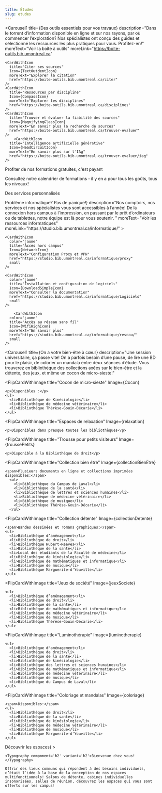 ```yaml
---
title: Études
slug: etudes
---
```




<SuperHero
  title="On inspire la réussite"
  imageName='etudes'
/>

<Section>

  <Carousel1 
    title={<Typography component="h2" variant="h2Carousel">Des outils essentiels pour vos travaux</Typography>}
    description="Dans le torrent d’information disponible en ligne et sur nos rayons, par où commencer l’exploration? Nos spécialistes ont conçu des guides et sélectionné les ressources les plus pratiques pour vous. Profitez-en!"
    moreText="Voir la boîte à outils"
    moreLink="https://boite-outils.bib.umontreal.ca"
  >
    <CardWithIcon
      title="Citer ses sources"
      Icon={TextOutdentIcon}
      moreText="Explorer la citation"
      href="https://boite-outils.bib.umontreal.ca/citer"
    />
    <CardWithIcon
      title="Ressources par discipline"
      Icon={CompassIcon}
      moreText="Explorer les disciplines"
      href="https://boite-outils.bib.umontreal.ca/disciplines"
    />
    <CardWithIcon
      title="Trouver et évaluer la fiabilité des sources"
      Icon={MagnifyingGlassIcon}
      moreText="En savoir plus la recherche de sources"
      href="https://boite-outils.bib.umontreal.ca/trouver-evaluer"
    />
        <CardWithIcon
      title="Intelligence artificielle générative"
      Icon={HeadCircuitIcon}
      moreText="En savoir plus sur l'IAg"
      href="https://boite-outils.bib.umontreal.ca/trouver-evaluer/iag"
    />
  </Carousel1>

</Section>

<Section bg="bleu100">

<Typography component="h2" variant="display2">Profiter de nos formations gratuites, c'est payant</Typography>

  Consultez notre calendrier de formations - il y en a pour tous les goûts, tous les niveaux!

  <ListeFormations moreText="Toutes nos formations" moreLink="https://calendrier.bib.umontreal.ca/calendar?cid=7690&t=m&d=0000-00-00&cal=7690&inc=0" />

</Section>

<Section bg='vertFonce'>

  <Typography component="h2" variant="display2"> Des services personnalisés</Typography>


  <RichList bg="vertFonce">
    <RichListItemWithLink 
      title="Accueil en bibliothèque"
      description="Notre équipe est présente en bibliothèques pour répondre à vos questions sur place - passez nous voir au comptoir!"
      href="../nous-joindre#bibliotheques-et-points-de-service"
      color="vertFonce"
    />
    <RichListItemWithLink 
      title="Clavardage"
      description="Même à distance, notre équipe n'est qu'à un clic! Nous sommes là pour répondre à vos questions, vous aider à repérer un document, ou vous guider dans l’utilisation de nos ressources, de nos logiciels. Besoin de soutien informatique à distance? C’est aussi par ici!."
      href="../nous-joindre/clavarder"
      color="vertFonce"
    />
    <RichListItemWithLink 
      title="Rendez-vous avec nos spécialistes"
      description="Nous proposons du soutien individuel pour trouver et utiliser de l’information et en informatique. Découvrez ou approfondissez les notions à votre rythme avec un membre de notre équipe. "
      href="../nous-joindre/notre-equipe"
      color="vertFonce"
    />
    <RichListItemWithLink 
      title="Services pour les cycles supérieurs"
      description="Jumelage avec un ou une bibliothécaire, dépôt dans Papyrus, mise en page de votre thèse ou mémoire, matinées de rédaction… nous sommes là pour vous accompagner tout au long de votre parcours aux cycles supérieurs, de la recherche à la publication. "
      href="../recherche"
      color="vertFonce"
    />
    <RichListItemWithLink 
      title="Service Accessibilité"
      description="L’accès à la documentation dont vous avez besoin est notre priorité. Tout au long de votre parcours universitaire, nous chercherons ou produirons pour vous des formats accessibles, en plus de vous offrir des équipements et des logiciels adaptés. "
      href="../service-accessibilite"
      color="vertFonce"
    />
  </RichList>

</Section>

<Section>
  <Carousel1
    title={<Typography component="h2" variant="h2Carousel">Problème informatique? Pas de panique!</Typography>}
    description="Nos comptoirs, nos services et nos spécialistes vous sont accessibles à l’année! De la connexion hors campus à l’impression, en passant par le prêt d’ordinateurs ou de tablettes, notre équipe est là pour vous soutenir. "
    moreText="Voir les ressources informatiques"
    moreLink="https://studio.bib.umontreal.ca/informatique/"
  >

  <CardWithIcon
      color="jaune"
      title="Accès à distance aux logiciels"
      Icon={PlugsIcon}
      moreText="En savoir plus"
      href="https://studio.bib.umontreal.ca/informatique/connexion-distance"
      small
    />

    <CardWithIcon
      color="jaune"
      title="Accès hors campus"
      Icon={NetworkIcon}
      moreText="Configuration Proxy et VPN"
      href="https://studio.bib.umontreal.ca/informatique/proxy"
      small
    />

    <CardWithIcon
      color="jaune"
      title="Installation et configuration de logiciels"
      Icon={DownloadSimpleIcon}
      moreText="Consulter la documentation"
      href="https://studio.bib.umontreal.ca/informatique/Logiciels"
      small
    />

        <CardWithIcon
      color="jaune"
      title="Accès au réseau sans fil"
      Icon={WifiHighIcon}
      moreText="En savoir plus"
      href="https://studio.bib.umontreal.ca/informatique/reseau/"
      small
    />
    
  </Carousel1>

</Section>

<Section bg="bleu100">

  <Carousel1
    title={<Typography component="h2" variant="h2Carousel" id="bien-etre">On a votre bien-être à cœur</Typography>}
    description="Une session universitaire, ça passe vite! On a parfois besoin d’une pause, de lire une BD pour le plaisir, de colorier un mandala entre deux séances d’étude. Vous trouverez en bibliothèque des collections axées sur le bien-être et la détente, des jeux, et même un cocon de micro-sieste!"
  >
  
  <FlipCardWithImage
    title="Cocon de micro-sieste"
    Image={Cocon}
  >
    <p>Disponibles :</p>
    <ul>
      <li>Bibliothèque de Kinésiologie</li> 
      <li>Bibliothèque de médecine vétérinaire</li>
      <li>Bibliothèque Thérèse-Gouin-Décarie</li>
    </ul>
  </FlipCardWithImage>

  <FlipCardWithImage
    title="Espaces de relaxation"
    Image={relaxation}
  >
    <p>Disponibles dans presque toutes les bibliothèques</p>
  </FlipCardWithImage>

  <FlipCardWithImage
    title="Trousse pour petits visiteurs"
    Image={troussePetits}
   >
    <p>Disponible à la Bibliothèque de droit</p>
  </FlipCardWithImage>

  <FlipCardWithImage
    title="Collection bien être"
    Image={collectionBienEtre}
  >
    <span>Plusieurs documents en ligne et collections imprimées disponibles:</span>
      <ul>
        <li>Bibliothèque du Campus de Laval</li>
        <li>Bibliothèque de la santé</li>
        <li>Bibliothèque de lettres et sciences humaines</li>
        <li>Bibliothèque de médecine vétérinaire</li>
        <li>Bibliothèque de musique</li>
        <li>Bibliothèque Thérèse-Gouin-Décarie</li>
      </ul>
  </FlipCardWithImage>

  <FlipCardWithImage
    title="Collection détente"
    Image={collectionDetente}
  >
    <span>Bandes dessinées et romans graphiques:</span>
    <ul>
      <li>Bibliothèque d’aménagement</li>
      <li>Bibliothèque de droit</li>
      <li>Bibliothèque Hubert-Reeves</li>
      <li>Bibliothèque de la santé</li>
      <li>Local des étudiants de la Faculté de médecine</li>
      <li>Bibliothèque de kinésiologie</li>
      <li>Bibliothèque de mathématiques et informatique</li>
      <li>Bibliothèque de musique</li>
      <li>Bibliothèque Marguerite-d'Youville</li>
    </ul>
  </FlipCardWithImage>

  <FlipCardWithImage
    title="Jeux de société"
    Image={jeuxSociete}
  >
    <ul>
      <li>Bibliothèque d’aménagement</li>
      <li>Bibliothèque de droit</li>
      <li>Bibliothèque de la santé</li>
      <li>Bibliothèque de mathématiques et informatique</li>
      <li>Bibliothèque de médecine vétérinaire</li>
      <li>Bibliothèque de musique</li>
      <li>Bibliothèque Thérèse-Gouin-Décarie</li>
    </ul>
  </FlipCardWithImage>

  <FlipCardWithImage
    title="Luminothérapie"
    Image={luminotherapie}
  >
    <ul>
      <li>Bibliothèque d'aménagement</li>
      <li>Bibliothèque de droit</li>
      <li>Bibliothèque de la santé</li>
      <li>Bibliothèque de kinésiologie</li>
      <li>Bibliothèque des lettres et sciences humaines</li>
      <li>Bibliothèque de mathématiques et informatique</li>
      <li>Bibliothèque de médecine vétérinaire</li>
      <li>Bibliothèque de musique</li>
      <li>Bibliothèque du Campus de Laval</li>
    </ul>
  </FlipCardWithImage>

  <FlipCardWithImage
    title="Coloriage et mandalas"
    Image={coloriage}
  >
    <span>Disponibles:</span>
    <ul>
      <li>Bibliothèque de droit</li>
      <li>Bibliothèque de la santé</li>
      <li>Bibliothèque de kinésiologie</li>
      <li>Bibliothèque de médecine vétérinaire</li>
      <li>Bibliothèque de musique</li>
      <li>Bibliothèque Marguerite-d'Youville</li>
    </ul>
  </FlipCardWithImage>


  </Carousel1>
</Section>

<Section>
  <HeroWithImage
    Image={imageBienvenue}
    footer={<Button primary href='../espaces/'>Découvrir les espaces</Button>}
  >

    <Typography component='h2' variant='h2'>Bienvenue chez vous!</Typography>

    Offrir des lieux communs qui répondent à des besoins individuels, c’était l’idée à la base de la conception de nos espaces multifonctionnels! Salons de détente, cabines individuelles insonorisées, salles de réunion, découvrez les espaces qui vous sont offerts sur les campus!

  </HeroWithImage>
</Section>
